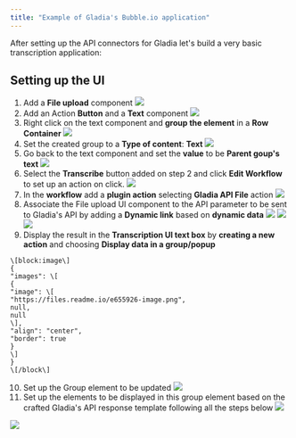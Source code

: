```yaml
---
title: "Example of Gladia's Bubble.io application"
---
```


After setting up the API connectors for Gladia let's build a very basic transcription application:

## Setting up the UI

1. Add a **File upload** component
![](/images/reference/dcdff1b-image.png) 
2. Add an Action **Button** and a **Text** component
![](/images/reference/d23c616-image.png) 
3. Right click on the text component and **group the element** in a **Row Container**
![](/images/reference/8f9373a-image.png) 
4. Set the created group to a **Type of content**: **Text**
![](/images/reference/f05c12b-image.png) 
5. Go back to the text component and set the **value** to be **Parent goup's text**
![](/images/reference/f05ca29-image.png) 
6. Select the **Transcribe** button added on step 2 and click **Edit Workflow** to set up an action on click.
![](/images/reference/13a3885-image.png) 
7. In the **workflow** add a **plugin action** selecting **Gladia API File** action
![](/images/reference/c3e374a-image.png) 
8. Associate the File upload UI component to the API parameter to be sent to Gladia's API by adding a **Dynamic link** based on **dynamic data**
![](/images/reference/cc0ed2b-image.png) ![](/images/reference/01b0e68-image.png) ![](/images/reference/9b59ab7-image.png) 
9. Display the result in the **Transcription UI text box**  by **creating a new action** and choosing **Display data in a group/popup**  
```
\[block:image\]  
{  
"images": \[  
{  
"image": \[  
"https://files.readme.io/e655926-image.png",  
null,  
null  
\],  
"align": "center",  
"border": true  
}  
\]  
}  
\[/block\]
```
10. Set up the Group element to be updated
![](/images/reference/89b7520-image.png) 
11. Set up the elements to be displayed in this group element based on the crafted Gladia's API response template following all the steps below
![](/images/reference/3c3b28e-image.png) 

![](/images/reference/df1a7d5-image.png)